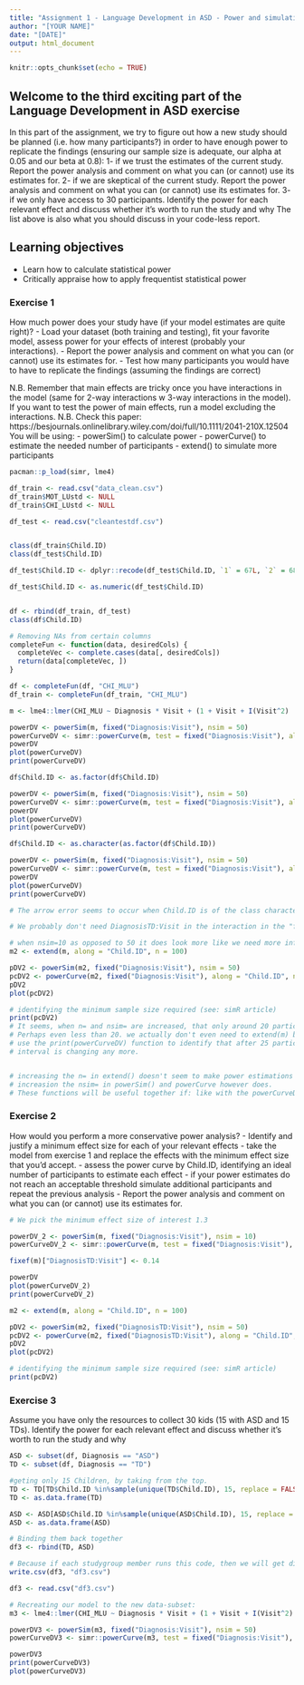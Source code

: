 ```yaml
---
title: "Assignment 1 - Language Development in ASD - Power and simulations"
author: "[YOUR NAME]"
date: "[DATE]"
output: html_document
---
```


```r
knitr::opts_chunk$set(echo = TRUE)
```

## Welcome to the third exciting part of the Language Development in ASD exercise

In this part of the assignment, we try to figure out how a new study should be planned (i.e. how many participants?) in order to have enough power to replicate the findings (ensuring our sample size is adequate, our alpha at 0.05 and our beta at 0.8):
1- if we trust the estimates of the current study. Report the power analysis and comment on what you can (or cannot) use its estimates for.
2- if we are skeptical of the current study. Report the power analysis and comment on what you can (or cannot) use its estimates for.
3- if we only have access to 30 participants. Identify the power for each relevant effect and discuss whether it's worth to run the study and why
The list above is also what you should discuss in your code-less report.


## Learning objectives

- Learn how to calculate statistical power
- Critically appraise how to apply frequentist statistical power

### Exercise 1

How much power does your study have (if your model estimates are quite right)?
- Load your dataset (both training and testing), fit your favorite model, assess power for your effects of interest (probably your interactions).
- Report the power analysis and comment on what you can (or cannot) use its estimates for.
- Test how many participants you would have to have to replicate the findings (assuming the findings are correct)

N.B. Remember that main effects are tricky once you have interactions in the model (same for 2-way interactions w 3-way interactions in the model). If you want to test the power of main effects, run a model excluding the interactions.
N.B. Check this paper: https://besjournals.onlinelibrary.wiley.com/doi/full/10.1111/2041-210X.12504
You will be using:
- powerSim() to calculate power
- powerCurve() to estimate the needed number of participants
- extend() to simulate more participants

```r
pacman::p_load(simr, lme4)

df_train <- read.csv("data_clean.csv")
df_train$MOT_LUstd <- NULL
df_train$CHI_LUstd <- NULL

df_test <- read.csv("cleantestdf.csv")


class(df_train$Child.ID)
class(df_test$Child.ID)

df_test$Child.ID <- dplyr::recode(df_test$Child.ID, `1` = 67L, `2` = 68L, `3` = 69L, `4` = 70L, `5` = 71L, `6` = 72L)

df_test$Child.ID <- as.numeric(df_test$Child.ID)


df <- rbind(df_train, df_test)
class(df$Child.ID)

# Removing NAs from certain columns
completeFun <- function(data, desiredCols) {
  completeVec <- complete.cases(data[, desiredCols])
  return(data[completeVec, ])
}

df <- completeFun(df, "CHI_MLU")
df_train <- completeFun(df_train, "CHI_MLU")

```



```r
m <- lme4::lmer(CHI_MLU ~ Diagnosis * Visit + (1 + Visit + I(Visit^2) | Child.ID), df, REML = FALSE, lmerControl(optimizer = "nloptwrap", calc.derivs = FALSE))

```

```r
powerDV <- powerSim(m, fixed("Diagnosis:Visit"), nsim = 50)
powerCurveDV <- simr::powerCurve(m, test = fixed("Diagnosis:Visit"), along = "Child.ID", nsim = 50)
powerDV
plot(powerCurveDV)
print(powerCurveDV)
```

```r
df$Child.ID <- as.factor(df$Child.ID)

powerDV <- powerSim(m, fixed("Diagnosis:Visit"), nsim = 50)
powerCurveDV <- simr::powerCurve(m, test = fixed("Diagnosis:Visit"), along = "Child.ID", nsim = 50)
powerDV
plot(powerCurveDV)
print(powerCurveDV)
```



```r
df$Child.ID <- as.character(as.factor(df$Child.ID))

powerDV <- powerSim(m, fixed("Diagnosis:Visit"), nsim = 50)
powerCurveDV <- simr::powerCurve(m, test = fixed("Diagnosis:Visit"), along = "Child.ID", nsim = 50)
powerDV
plot(powerCurveDV)
print(powerCurveDV)

# The arrow error seems to occur when Child.ID is of the class character. But should it then be numeric or factor???

# We probably don't need DiagnosisTD:Visit in the interaction in the "fixed()" functions, because then we get errors, and the powercurve is flat.
```




```r
# when nsim=10 as opposed to 50 it does look more like we need more info in order to properly estimate power. (in the above chunk)
m2 <- extend(m, along = "Child.ID", n = 100)

pDV2 <- powerSim(m2, fixed("Diagnosis:Visit"), nsim = 50)
pcDV2 <- powerCurve(m2, fixed("Diagnosis:Visit"), along = "Child.ID", nsim = 50)
pDV2
plot(pcDV2)

# identifying the minimum sample size required (see: simR article)
print(pcDV2)
# It seems, when n= and nsim= are increased, that only around 20 participants would be needed for the power of the interaction to be 80%
# Perhaps even less than 20. we actually don't even need to extend(m) because we already have 66 participants, which is enough to
# use the print(powerCurveDV) function to identify that after 25 participants (25 values of Child.ID) neither the power nor the confidence
# interval is changing any more.


# increasing the n= in extend() doesn't seem to make power estimations more precise, but just gives us a longer x axis to work with so to speak
# increasion the nsim= in powerSim() and powerCurve however does.
# These functions will be useful together if: like with the powerCurveD we would see we may need up to 70 or 80 children to see anything.
```






### Exercise 2

How would you perform a more conservative power analysis?
- Identify and justify a minimum effect size for each of your relevant effects
- take the model from exercise 1 and replace the effects with the minimum effect size that you'd accept.
- assess the power curve by Child.ID, identifying an ideal number of participants to estimate each effect
- if your power estimates do not reach an acceptable threshold simulate additional participants and repeat the previous analysis
- Report the power analysis and comment on what you can (or cannot) use its estimates for.

```r
# We pick the minimum effect size of interest 1.3

powerDV_2 <- powerSim(m, fixed("Diagnosis:Visit"), nsim = 10)
powerCurveDV_2 <- simr::powerCurve(m, test = fixed("Diagnosis:Visit"), along = "Child.ID", nsim = 10)

fixef(m)["DiagnosisTD:Visit"] <- 0.14

powerDV
plot(powerCurveDV_2)
print(powerCurveDV_2)

m2 <- extend(m, along = "Child.ID", n = 100)

pDV2 <- powerSim(m2, fixed("DiagnosisTD:Visit"), nsim = 50)
pcDV2 <- powerCurve(m2, fixed("DiagnosisTD:Visit"), along = "Child.ID", nsim = 50)
pDV2
plot(pcDV2)

# identifying the minimum sample size required (see: simR article)
print(pcDV2)
```


### Exercise 3

Assume you have only the resources to collect 30 kids (15 with ASD and 15 TDs). Identify the power for each relevant effect and discuss whether it's worth to run the study and why

```r
ASD <- subset(df, Diagnosis == "ASD")
TD <- subset(df, Diagnosis == "TD")

#geting only 15 Children, by taking from the top.
TD <- TD[TD$Child.ID %in%sample(unique(TD$Child.ID), 15, replace = FALSE),]
TD <- as.data.frame(TD)

ASD <- ASD[ASD$Child.ID %in%sample(unique(ASD$Child.ID), 15, replace = FALSE),]
ASD <- as.data.frame(ASD)

# Binding them back together
df3 <- rbind(TD, ASD)

# Because if each studygroup member runs this code, then we will get different df's (because it is random)
write.csv(df3, "df3.csv")

df3 <- read.csv("df3.csv")
```



```r
# Recreating our model to the new data-subset:
m3 <- lme4::lmer(CHI_MLU ~ Diagnosis * Visit + (1 + Visit + I(Visit^2) | Child.ID), df3, REML = FALSE, lmerControl(optimizer = "nloptwrap", calc.derivs = FALSE))
```


```r
powerDV3 <- powerSim(m3, fixed("Diagnosis:Visit"), nsim = 50)
powerCurveDV3 <- simr::powerCurve(m3, test = fixed("Diagnosis:Visit"), along = "Child.ID", nsim = 50)

powerDV3
print(powerCurveDV3)
plot(powerCurveDV3)

```
